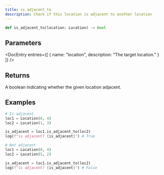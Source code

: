 ```yaml
---
title: is_adjacent_to
description: Check if this location is adjacent to another location
---
```


```py
def is_adjacent_to(location: Location) -> bool
```

## Parameters

<DocEntry 
  entries={[
    {
      name: "location",
      description: "The target location."
    }
  ]} 
/>

## Returns

A boolean indicating whether the given location adjacent.

## Examples

```py
# Is adjacent
loc1 = Location(0, 4)
loc2 = Location(1, 3)

is_adjacent = loc1.is_adjacent_to(loc2)
log(f"is adjacent? {is_adjacent}") # True
```

```py
# Not adjacent
loc1 = Location(0, 4)
loc2 = Location(5, 2)

is_adjacent = loc1.is_adjacent_to(loc2)
log(f"is adjacent? {is_adjacent}") # False
```
